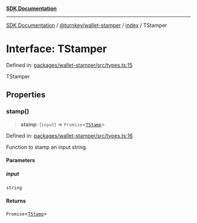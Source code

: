 [**SDK Documentation**](../../../../README.mdx)

***

[SDK Documentation](../../../../packages.mdx) / [@turnkey/wallet-stamper](../../README.mdx) / [index](../README.mdx) / TStamper

# Interface: TStamper

Defined in: [packages/wallet-stamper/src/types.ts:15](https://github.com/tkhq/sdk/blob/3a88af7d1d927c6022706911d6af0f92f1440e00/packages/wallet-stamper/src/types.ts#L15)

TStamper

## Properties

### stamp()

> **stamp**: (`input`) => `Promise`\<[`TStamp`](../type-aliases/TStamp.mdx)\>

Defined in: [packages/wallet-stamper/src/types.ts:16](https://github.com/tkhq/sdk/blob/3a88af7d1d927c6022706911d6af0f92f1440e00/packages/wallet-stamper/src/types.ts#L16)

Function to stamp an input string.

#### Parameters

##### input

`string`

#### Returns

`Promise`\<[`TStamp`](../type-aliases/TStamp.mdx)\>
